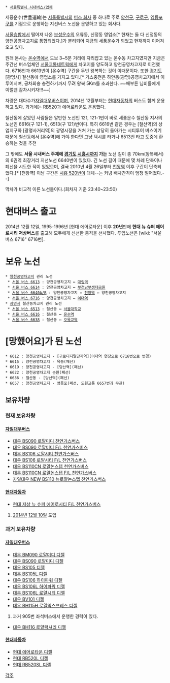  * [[서울특별시 시내버스/업체]]

세풍운수(世豊運輸)는 [[서울특별시]]의 [[버스 회사]] 중 하나로 주로 [[양천구]], [[구로구]], [[영등포구]]를 기점으로 운행하는 지선버스 노선을 운영하고 있는 회사다.

[[서울승합]]에서 떨어져 나온 [[보성운수]]의 오류동, 신정동 영업소[* 현재는 둘 다 신정동의 양천공영차고지로 통합되었다.]가 분리되어 지금의 세풍운수가 되었고 현재까지 이어져 오고 있다.

원래 본사는 [[온수역]]에서 도보 3~5분 거리에 자리잡고 있는 온수동 차고지였지만 지금은 주간선 버스업체인 [[서울교통네트웍]]에게 차고지를 양도하고 양천공영차고지로 이전했다. 6716번과 6613번이 [온수역] 구간을 두번 왕복하는 것이 이때문이다. 또한 [[경기도]] [광명시] 철산동에 영업소를 가지고 있다.[* 가스충전은 하안동(광명)공영차고지에서 이루어지며, 공차회송 충전하기까지 무려 왕복 5Km를 초과한다. ~~배부른 님비들에게 이럴땐 감차시키자!!!~~] 

차량은 대다수가[[자일대우버스]]이며, 2014년 12월부터는  [[현대자동차]]의 버스도 함께 운용하고 있다. 과거에는 RB520과 에어로타운도 운용했다.

철산동에 살았던 사람들은 알만한 노선인 121, 121-1번이 바로 세풍운수 철산동 지사의 노선인 6616(구 121-1), 6513(구 121)번이다. 특히 6616번 같은 경우는 [철산역]의 상업지구와 [광명사거리역]의 광명시장을 거쳐 가는 상당히 돌아가는 시티투어 버스이기 때문에 철산동에서 [온수역]에 가야 한다면 그냥 택시를 타거나 6513번 타고 도중에 환승하는 것을 추천

그 밖에도 '''서울 시내버스 주제에 [[경기도]] [[시흥시]]까지 가는''' 노선 길이 총 70km(왕복해서)의 6권역 최장거리 지선노선 6640번이 있었다. 긴 노선 길이 때문에 몇 차례 단축이나 폐선을 시도한 적이 있었으며, 결국 2010년 4월 26일부터 [[천왕역]] 이후 구간이 단축되었다.[* [천왕역] 이남 구간은 [[시흥 버스 520|시흥 520번]]이 대체--는 커녕 배차간격이 엄청 벌어졌다.--]

막차가 비교적 이른 노선들이다.(회차지 기준 23:40~23:50)

= 현대버스 출고 =

2014년 12월 12일, 1995-1996년 [현대 에어로타운] 이후 '''20년'''만에 '''현대 뉴 슈퍼 에어로시티 저상버스'''를 출고해 모두에게 신선한 충격을 선사했다. 투입노선은 [wiki: "서울 버스 6716" 6716번].
= 보유 노선 =
 * [[양천공영차고지]] 관리 노선
  * [[서울 버스 6613]] : 양천공영차고지 ↔ [[대림역]]
  * [[서울 버스 6614]] : 양천공영차고지 ↔ [[부천]]남부생태공원
  * [[서울 버스 6640|서울 버스 6640A/B]] : 양천공영차고지 ↔ [[천왕역]] ↔ 양천공영차고지
  * [[서울 버스 6716]] : 양천공영차고지 ↔ [[이대역]]
 * [[광명시]] 철산동차고지 관리 노선
  * [[서울 버스 6513]] : 철산동 ↔ [[서울대학교]]
  * [[서울 버스 6616]] : 철산동 ↔ [[온수역]]
  * [[서울 버스 6638]] : 철산동 ↔ [[오목교역]]
= [망했어요]가 된 노선 =
 * 6612 : 양천공영차고지 - [구로디지털단지역](이대역 연장으로 6716번으로 변경)
 * 6615 : 양천공영차고지 - 목동(폐선)
 * 6619 : 양천공영차고지 - [당산역](폐선)
 * 6622 : 양천공영차고지 순환(폐선)
 * 6636 : 철산동 - [당산역](폐선)
 * 6657 : 양천공영차고지 - 영등포(폐선, 도원교통 6657번과 무관)

== 보유차량 ==

=== 현재 보유차량 ===

==== [[자일대우버스]] ====
* [[자일대우버스 BS|대우 BS090 로얄미디 천연가스버스]]
* [[자일대우버스 BS|대우 BS090 로얄미디 F/L 천연가스버스]]
* [[자일대우버스 BS|대우 BS106 로얄시티 천연가스버스]]
* [[자일대우버스 BS|대우 BS106 로얄시티 F/L 천연가스버스]]
* [[자일대우버스 BS|대우 BS110CN 로얄논스텝 천연가스버스]]
* [[자일대우버스 BS|대우 BS110CN 로얄논스텝 F/L 천연가스버스]]
* [[자일대우버스 BS|자일대우 NEW BS110 뉴로얄논스텝 천연가스버스]]

==== [[현대자동차]] ====
* [[현대 에어로시티|현대 저상 뉴 슈퍼 에어로시티 F/L 천연가스버스]]
# [[2014년]] [[12월 10일]] 도입

=== 과거 보유차량 ===

==== [[자일대우버스]] ====
* [[대우버스 BM090|대우 BM090 로얄미디 디젤]]
* [[자일대우버스 BS|대우 BS090 로얄미디 디젤]]
* [[자일대우버스 BS|대우 BS105 디젤]]
* [[자일대우버스 BS|대우 BS105L 디젤]]
* [[자일대우버스 BS|대우 BS106 하이파워 디젤]]
* [[자일대우버스 BS|대우 BS106L 하이파워 디젤]]
* [[자일대우버스 BS|대우 BS106L 로얄시티 디젤]]
* [[자일대우버스 BV|대우 BV101 디젤]]
* [[자일대우버스 BH|대우 BH115H 로얄익스프레스 디젤]]
# 과거 905번 좌석버스에서 운행한 경력이 있다.
* [[자일대우버스 BH|대우 BH116 로얄럭셔리 디젤]]

==== [[현대자동차]] ====
* [[현대 에어로타운|현대 에어로타운 디젤]]
* [[현대 RB|현대 RB520L 디젤]]
* [[현대 RB|현대 RB520SL 디젤]]


[[각주]]
